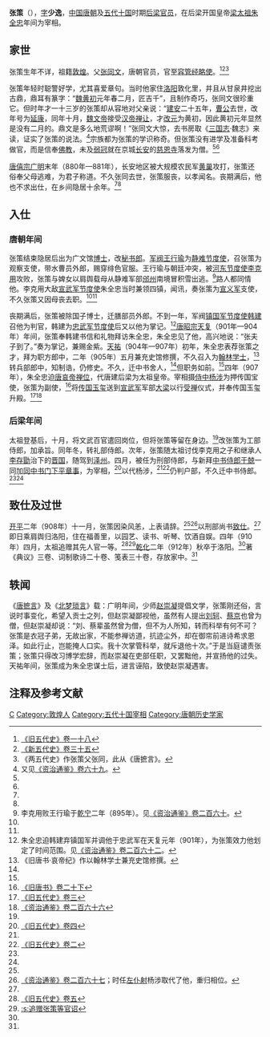 {{Infobox Biography
| subject_name   = 張策
| image_name     = 
| image_size     = 
| image_caption  = 
| date_of_birth  = 9世纪
| place_of_birth = [[唐朝|唐朝]]
| date_of_death  = 912年
| place_of_death = [[後梁|後梁]][[洛陽|洛陽]]
| occupation     = [[後梁|後梁]]官员
}}

{{Otheruse|张策}}

'''张策'''（{{bd|9世纪||912年|catIdx=Z}}），[[表字|字]]'''少逸'''，[[中国|中国]][[唐朝|唐朝]]及[[五代十国|五代十国]]时期[[后梁|后梁]][[官员|官员]]，在后梁开国皇帝[[梁太祖|梁太祖]][[朱全忠|朱全忠]]年间为宰相。

== 家世 ==
张策生年不详，祖籍[[敦煌|敦煌]]。父[[张同文|张同文]]，唐朝官员，官至[[容管经略使|容管经略使]]。<ref name=HFD18>[[:s:舊五代史/卷18|《旧五代史》卷一十八]]</ref><ref name=NHFD35>[[:s:新五代史/卷35|《新五代史》卷三十五]]</ref><ref>《两五代史》作张策父张同，此从《唐摭言》。</ref>

张策年轻时聪警好学，尤其喜爱章句。当时他家住[[洛阳市|洛阳]]敦化里，并且从甘泉井挖出古鼎，鼎耳有篆字：“[[曹魏|魏]][[黄初|黄初]]元年春二月，匠吉千”，且制作奇巧，张同文很珍重它。但时年才一十三岁的张策却从容地对父亲说：“[[建安_(东汉)|建安]]二十五年，[[曹操|曹公]]去世，改年号为[[延康_(东汉)|延康]]，同年十月，[[曹丕|魏文帝]]接受[[汉朝|汉帝]][[禅让|禅让]]，才[[改元|改元]]为黄初，因此黄初元年显然是没有二月的。鼎文是多么地荒谬啊！”张同文大惊，去书房取《[[三国志|三国志]]·魏志》来读，证实了张策的说法。<ref>又见[[:s:資治通鑑/卷069|《资治通鉴》卷六十九]]。</ref>宗族都为张策的学识称奇。但张策没有进学及准备科考做官，而是信奉[[佛教|佛教]]，未及[[弱冠|弱冠]]就在京城[[长安|长安]]的[[大慈恩寺|慈恩寺]]落发为僧。<ref name=HFD18/><ref name=NHFD35/>

[[唐僖宗|唐僖宗]][[廣明_(唐朝)|广明]]末年（880年—881年），长安地区被大规模农民军[[黄巢|黄巢]]攻打，张策还俗奉父母逃难，为君子称道。不久张同去世，张策服丧，以孝闻名。丧期满后，他也不求出仕，在乡间隐居十余年。<ref name=HFD18/><ref name=NHFD35/>

== 入仕 ==
=== 唐朝年间 ===
张策结束隐居后出为广文馆[[博士|博士]]，改[[秘书郎|秘书郎]]。[[军阀|军阀]][[王行瑜|王行瑜]]为[[静难节度使|静难节度使]]，召张策为观察支使，带水曹员外郎，赐穿绯色官服。王行瑜与朝廷冲突，被[[河东节度使|河东节度使]][[李克用|李克用]]攻败，张策与婢女以肩舆载母从静难军部[[邠州_(唐朝)|邠州]]南境冒积雪出逃。<ref>李克用败王行瑜于[[乾宁|乾宁]]二年（895年）。见[[:s:資治通鑑/卷260|《资治通鉴》卷二百六十]]。</ref>路人都同情他。李克用大敌[[宣武军节度使|宣武军节度使]]朱全忠当时兼领四镇，闻讯，奏张策为[[宣义军|宣义军]]支使，不久张策又因母丧去职。<ref name=HFD18/><ref name=NHFD35/>

丧期满后，张策被除国子博士，迁膳部员外郎。不到一年，军阀[[镇国军节度使|镇国军节度使]][[韩建|韩建]]召他为判官，韩建为[[忠武军节度使|忠武军节度使]]后又以他为掌记。<ref>朱全忠迫韩建弃镇国军并调他于忠武军在天复元年（901年），为张策效力他划定了时间范围。见[[:s:資治通鑑/卷262|《资治通鉴》卷二百六十二]]。</ref>[[唐昭宗|唐昭宗]][[天复_(唐朝)|天复]]（901年—904年）年间，张策奉韩建书信和礼物拜访朱全忠，朱全忠见了他，高兴地说：“张夫子到了。”奏为掌记，兼赐金紫。[[天祐_(唐朝)|天祐]]（904年—907年）初年，朱全忠表荐张策之才，拜为职方郎中，二年（905年）五月兼充史馆修撰，不久召入为[[翰林学士|翰林学士]]，<ref>《旧唐书·哀帝纪》作以翰林学士兼充史馆修撰。</ref>转兵部郎中，知制诰，仍修史。不久，迁中书舍人，<ref name=NHFD35/>但职务如前。<ref name=HFD18/>四年（907年），朱全忠迫[[唐哀帝|唐哀帝]][[禅位|禅位]]，代唐建后梁为太祖皇帝。宰相摄[[侍中|侍中]][[杨涉|杨涉]]为押传国宝使，张策为副使，<ref name=BT20-2>[[:s:旧唐书/卷20下|《旧唐书》卷二十下]]</ref>将[[传国玉玺|传国玉玺]]送到[[宣武军节度使|宣武军]]军部[[大梁|大梁]]以行[[禅让制|受禅]]仪式，并奉传国玉玺升殿。<ref name=HFD3>[[:s:旧五代史/卷3|《旧五代史》卷三]]</ref><ref name=ZZTJ266>[[:s:資治通鑑/卷266|《资治通鉴》卷二百六十六]]</ref>

=== 后梁年间 ===
太祖登基后，十月，将文武百官遣回岗位，但将张策等留在身边。<ref name=HFD3/>改张策为工部侍郎，加承旨。同年冬，转礼部侍郎。次年，张策随太祖讨伐李克用之子和继承人[[唐庄宗|李存勖]]治下的[[晉_(五代十國)|晋国]]，随驾到[[泽州|泽州]]。四月，被任为刑部侍郎，与新拜[[中书侍郎|中书侍郎]][[于兢|于兢]]一同加[[同中书门下平章事|同中书门下平章事]]，为宰相，<ref name=HFD4>[[:s:旧五代史/卷4|《旧五代史》卷四]]</ref>以代杨涉，<ref name=ZZTJ266/><ref name=NHFD2>[[:s:新五代史/卷2|《旧五代史》卷二]]</ref>仍判户部，不久迁中书侍郎。<ref name=HFD18/><ref name=NHFD35/>

== 致仕及过世 ==
[[開平_(年號)|开平]]二年（908年）十一月，张策因染风恙，上表请辞。<ref name=NHFD2/><ref>[[:s:資治通鑑/卷267|《资治通鉴》卷二百六十七]]；时任[[左仆射|左仆射]]杨涉取代了他，重归相位。</ref>以刑部尚书[[致仕|致仕]]。<ref name=HFD4/>即日乘肩舆归洛阳，住在福善里，以园艺、读书、听琴、饮酒自娱。四年（910年）四月，太祖追赠其先人官一等。<ref name=HFD5>[[:s:旧五代史/卷5|《旧五代史》卷五]]</ref><ref>[[:s:追赠张策等官诏|:s:追赠张策等官诏]]</ref>[[乾化|乾化]]二年（912年）秋卒于洛阳。<ref name=NHFD35/>著《典议》三卷、词制歌诗二十卷、笺表三十卷，存放家中。<ref name=HFD18/>

== 轶闻 ==
《[[唐摭言|唐摭言]]》及《[[北梦琐言|北梦琐言]]》载：广明年间，少师[[赵崇凝|赵崇凝]]提倡文学，张策刚还俗，言说时事变化，希望入贡士之列，但赵崇凝鄙视他，虽然有人提出[[劉軻|刘轲]]、[[蔡京_(唐朝)|蔡京]]也曾为僧，但赵崇凝却说：“刘、蔡辈虽然曾为僧，但不为人所知，转而科举有何不可？张策是衣冠子弟，无故出家，不能参禅访道，抗迹尘外，却在御帘前进诗希求恩泽。如此行止，岂能掩人口实。我十次掌管科举，就斥退他十次。”于是当庭谴责张策；张策只得改习博学宏辞，而赵崇凝在吏部任职，又罢黜他，并宣扬他的过失。天祐年间，张策成为朱全忠谋士后，进言诬陷，致使赵崇凝遇害。

== 注释及参考文献 ==
{{reflist}}
{{五代宰相}}
{{DEFAULTSORT:Z}}
[[Category:张姓|C]]
[[Category:敦煌人|Category:敦煌人]]
[[Category:五代十国宰相|Category:五代十国宰相]]
[[Category:唐朝历史学家|Category:唐朝历史学家]]
